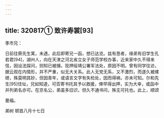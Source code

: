 ```yaml
---
---
---
```

title: 320817① 致许寿裳[93]
---




季巿兄：

日前往蔡先生寓，未遇，此后即寄兄一函，想已达览。兹有恳者，缘弟有旧学生孔若君[94]，湖州人，向在天津之河北省立女子师范学校办事，近来家中久不得来信，因设法探问，则知已被捕，现押绥靖公署军法处，原因不明。曾有同学往访，据云观在内情形，并不严重，似无大关系。此人无党无系，又不激烈，而遂久被缧绁，殊莫明其妙，但因青年，或语言文字有失检处，因而得祸，亦未可知。尔和先生[95]住址，兄如知道，可否寄书托其予以救援，俾早得出押，实为大幸，或函中并列弟名亦可。在京名公，弟虽多旧识，但久不通书问，殊无可托也。此上，顺颂

曼福。

弟树 顿首八月十七日